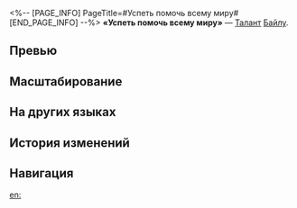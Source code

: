 <%-- [PAGE_INFO]
PageTitle=#Успеть помочь всему миру#
[END_PAGE_INFO] --%>
{{Навык Инфобокс
|Название         = Успеть помочь всему миру
|Изображение      = Навык Успеть помочь всему миру.png
|Персонаж         = Байлу
|Тип              = Талант
|Тэг              = Восстановление
|УронСтойк        = 
|ЭнергияГен       = 
|Энергия          = 
|Длительность     = 
|Описание         = Когда противник атакует союзника со статусом Бодрость, Байлу восстанавливает этому союзнику НР, равное {{Цвет|Выделенный|3,6%—5,8%}} от макс. НР Байлу плюс {{Цвет|Выделенный|36—160,2}} НР. Этот эффект может сработать до 2 раз.<br />При получении добивающего удара союзник не станет {{Доп эффект|неспособным сражаться}}. Байлу немедленно восстанавливает этому союзнику НР, равное {{Цвет|Выделенный|12%—19,2%}} от макс. НР Байлу плюс {{Цвет|Выделенный|120—534}} НР. Этот эффект может сработать только 1 раз за бой.
|Свойство1        = 
|Масштабирование1 = 
}}
'''«Успеть помочь всему миру»''' — [[Талант]] [[Байлу]].

==Превью==
{{Превью
|Файл = Успеть помочь всему миру Превью
}}

==Масштабирование==
{{Масштабирование навыка
|3.6%;3.83%;4.05%;4.28%;4.5%;4.68%;4.86%;5.04%;5.22%;5.4%;5.58%;5.76%;5.94%;6.12%;6.3%
|3600%;5760%;7380%;9000%;10080%;11160%;11970%;12780%;13590%;14400%;15210%;16020%;16830%;17640%;18450%
|12%;12.75%;13.5%;14.25%;15%;15.6%;16.2%;16.8%;17.4%;18%;18.6%;19.2%;19.8%;20.4%;21%
|12000%;19200%;24600%;30000%;33600%;37200%;39900%;42600%;45300%;48000%;50700%;53400%;56100%;58800%;61500%
}}

==На других языках==
{{На других языках
|en   = Gourdful of Elixir
|zhs  = 奔走悬壶济世长
|zht  = 奔走懸壺濟世長
|ja   = {{Rubi|懸壺済世|けんこさいせい}}
|ko   = 발로 뛰는 구원의 의술
|es   = Calabaza de elixir
|fr   = Gourde d'élixir
|ru   = Успеть помочь всему миру
|th   = Gourdful of Elixir
|vi   = Hành Y Giúp Đời
|de   = Flaschenkürbis voller Elixier
|id   = Gourdful of Elixir
|pt   = Cabaça Cheia de Elixir
}}

==История изменений==
{{История изменений|3.5}}

==Навигация==
{{Навык Навбокс|Байлу}}

[[en:]]